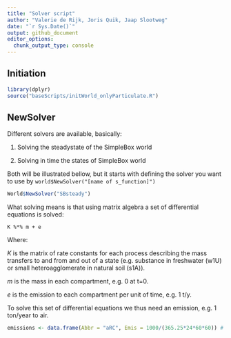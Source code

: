 ```yaml
---
title: "Solver script"
author: "Valerie de Rijk, Joris Quik, Jaap Slootweg"
date: "`r Sys.Date()`"
output: github_document
editor_options: 
  chunk_output_type: console
---
```


## Initiation

```r
library(dplyr)
source("baseScripts/initWorld_onlyParticulate.R")
```

## NewSolver

Different solvers are available, basically:

1.  Solving the steadystate of the SimpleBox world

2.  Solving in time the states of SimpleBox world

Both will be illustrated bellow, but it starts with defining the solver you want to use by `world$NewSolver("[name of s_function]")`

```r
World$NewSolver("SBsteady")
```

What solving means is that using matrix algebra a set of differential equations is solved:

`K %*% m + e`

Where:

*K* is the matrix of rate constants for each process describing the mass transfers to and from and out of a state (e.g. substance in freshwater (w1U) or small heteroagglomerate in natural soil (s1A)).

*m* is the mass in each compartment, e.g. 0 at t=0.

*e* is the emission to each compartment per unit of time, e.g. 1 t/y.

To solve this set of differential equations we thus need an emission, e.g. 1 ton/year to air.

```r
emissions <- data.frame(Abbr = "aRC", Emis = 1000/(365.25*24*60*60)) # convert 1 t/y to si units: kg/s
```
